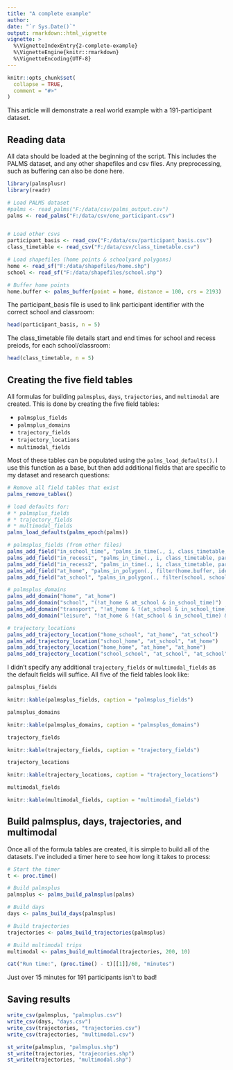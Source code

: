 ```yaml
---
title: "A complete example"
author:
date: "`r Sys.Date()`"
output: rmarkdown::html_vignette
vignette: >
  %\VignetteIndexEntry{2-complete-example}
  %\VignetteEngine{knitr::rmarkdown}
  %\VignetteEncoding{UTF-8}
---
```


```r
knitr::opts_chunk$set(
  collapse = TRUE,
  comment = "#>"
)
```

This article will demonstrate a real world example with a 191-participant dataset.

## Reading data

All data should be loaded at the beginning of the script. This includes the PALMS dataset, and any other shapefiles and csv files. Any preprocessing, such as buffering can also be done here.

```r
library(palmsplusr)
library(readr)

# Load PALMS dataset
#palms <- read_palms("F:/data/csv/palms_output.csv")
palms <- read_palms("F:/data/csv/one_participant.csv")


# Load other csvs
participant_basis <- read_csv("F:/data/csv/participant_basis.csv")
class_timetable <- read_csv("F:/data/csv/class_timetable.csv")

# Load shapefiles (home points & schoolyard polygons)
home <- read_sf("F:/data/shapefiles/home.shp")
school <- read_sf("F:/data/shapefiles/school.shp")

# Buffer home points
home.buffer <- palms_buffer(point = home, distance = 100, crs = 2193)
```

The participant_basis file is used to link participant identifier with the correct school and classroom: 
```r
head(participant_basis, n = 5)
```

The class_timetable file details start and end times for school and recess preiods, for each school/classroom:
```r
head(class_timetable, n = 5)
```

## Creating the five field tables

All formulas for building `palmsplus`, `days`, `trajectories`, and `multimodal` are created. This is done by creating the five field tables:

* `palmsplus_fields`
* `palmsplus_domains`
* `trajectory_fields`
* `trajectory_locations`
* `multimodal_fields`

Most of these tables can be populated using the `palms_load_defaults()`. I use this function as a base, but then add additional fields that are specific to my dataset and research questions:

```r
# Remove all field tables that exist
palms_remove_tables()

# load defaults for:
# * palmsplus_fields
# * trajectory_fields
# * multimodal_fields
palms_load_defaults(palms_epoch(palms))

# palmsplus_fields (from other files)
palms_add_field("in_school_time", "palms_in_time(., i, class_timetable, participant_basis, school_start, school_end)")
palms_add_field("in_recess1", "palms_in_time(., i, class_timetable, participant_basis, recess1_start, recess1_end)")
palms_add_field("in_recess2", "palms_in_time(., i, class_timetable, participant_basis, recess2_start, recess2_end)")
palms_add_field("at_home", "palms_in_polygon(., filter(home.buffer, identifier == i), identifier)")
palms_add_field("at_school", "palms_in_polygon(., filter(school, school_id == participant_basis %>% filter(identifier == i) %>% pull(school_id)))")

# palmsplus_domains
palms_add_domain("home", "at_home")
palms_add_domain("school", "(!at_home & at_school & in_school_time)")
palms_add_domain("transport", "!at_home & !(at_school & in_school_time) & (pedestrian | bicycle | vehicle)")
palms_add_domain("leisure", "!at_home & !(at_school & in_school_time) & !pedestrian & !bicycle & !vehicle")

# trajectory_locations
palms_add_trajectory_location("home_school", "at_home", "at_school")
palms_add_trajectory_location("school_home", "at_school", "at_home")
palms_add_trajectory_location("home_home", "at_home", "at_home")
palms_add_trajectory_location("school_school", "at_school", "at_school")
```

I didn't specify any additional `trajectory_fields` or `multimodal_fields` as the default fields will suffice. All five of the field tables look like:

```r
palmsplus_fields
```
```r
knitr::kable(palmsplus_fields, caption = "palmsplus_fields")
```

```r
palmsplus_domains
```
```r
knitr::kable(palmsplus_domains, caption = "palmsplus_domains")
```

```r
trajectory_fields
```
```r
knitr::kable(trajectory_fields, caption = "trajectory_fields")
```

```r
trajectory_locations
```
```r
knitr::kable(trajectory_locations, caption = "trajectory_locations")
```

```r
multimodal_fields
```
```r
knitr::kable(multimodal_fields, caption = "multimodal_fields")
```

## Build palmsplus, days, trajectories, and multimodal

Once all of the formula tables are created, it is simple to build all of the datasets. I've included a timer here to see how long it takes to process:

```r
# Start the timer
t <- proc.time()

# Build palmsplus
palmsplus <- palms_build_palmsplus(palms)

# Build days
days <- palms_build_days(palmsplus)

# Build trajectories
trajectories <- palms_build_trajectories(palmsplus)

# Build multimodal trips
multimodal <- palms_build_multimodal(trajectories, 200, 10)

cat("Run time:", (proc.time() - t)[[1]]/60, "minutes")
```

Just over 15 minutes for 191 participants isn't to bad!

## Saving results

```r
write_csv(palmsplus, "palmsplus.csv")
write_csv(days, "days.csv")
write_csv(trajectories, "trajectories.csv")
write_csv(trajectories, "multimodal.csv")

st_write(palmsplus, "palmsplus.shp")
st_write(trajectories, "trajecories.shp")
st_write(trajectories, "multimodal.shp")
```


